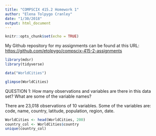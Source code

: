 ```yaml
---
title: "COMPSCIX 415.2 Homework 1"
author: "Elena Tolpygo Cranley"
date: "1/30/2018"
output: html_document
---
```


```r
knitr::opts_chunk$set(echo = TRUE)
```

My Github repository for my assignments can be found at this URL: [https://github.com/etolpygo/compscix-415-2-assignments](https://github.com/etolpygo/compscix-415-2-assignments)

```r
library(mdsr)
library(tidyverse)
```

```r
data("WorldCities")
```

```r
glimpse(WorldCities)
```

QUESTION 1: How many observations and variables are there in this data set? What are some of the variable names? 

There are 23,018 observations of 10 variables. Some of the variables are: code, name, country, latitude, population, region, date.

```r
WorldCities <- head(WorldCities, 200)
country_col <- WorldCities$country
unique(country_col)
```

